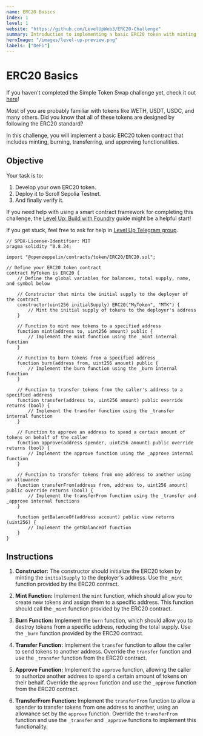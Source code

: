```yaml
---
name: ERC20 Basics
index: 1
level: 1
website: "https://github.com/LevelUpWeb3/ERC20-Challenge"
summary: Introduction to implementing a basic ERC20 token with minting, burning, transferring, and approving functionalities.
heroImage: "/images/level-up-preview.png"
labels: ["DeFi"]
---
```


# ERC20 Basics

If you haven't completed the Simple Token Swap challenge yet, check it out [here](https://www.levelup.xyz/challenges/simple-token-swap)! 

Most of you are probably familiar with tokens like WETH, USDT, USDC, and many others. Did you know that all of these tokens are designed by following the ERC20 standard?

In this challenge, you will implement a basic ERC20 token contract that includes minting, burning, transferring, and approving functionalities.

## Objective

Your task is to:
1. Develop your own ERC20 token.
2. Deploy it to Scroll Sepolia Testnet.
3. And finally verify it.
 
If you need help with using a smart contract framework for completing this challenge, the [Level Up: Build with Foundry](https://www.levelup.xyz/content/level-up-foundry) guide might be a helpful start!

If you get stuck, feel free to ask for help in [Level Up Telegram group](https://t.me/+PdNbk5milo1mMTAy).

```solidity
// SPDX-License-Identifier: MIT
pragma solidity ^0.8.24;

import "@openzeppelin/contracts/token/ERC20/ERC20.sol";

// Define your ERC20 token contract
contract MyToken is ERC20 {
    // Define the global variables for balances, total supply, name, and symbol below

    // Constructor that mints the initial supply to the deployer of the contract
    constructor(uint256 initialSupply) ERC20("MyToken", "MTK") {
        // Mint the initial supply of tokens to the deployer's address
    }

    // Function to mint new tokens to a specified address
    function mint(address to, uint256 amount) public {
        // Implement the mint function using the _mint internal function
    }

    // Function to burn tokens from a specified address
    function burn(address from, uint256 amount) public {
        // Implement the burn function using the _burn internal function
    }

    // Function to transfer tokens from the caller's address to a specified address
    function transfer(address to, uint256 amount) public override returns (bool) {
        // Implement the transfer function using the _transfer internal function
    }

    // Function to approve an address to spend a certain amount of tokens on behalf of the caller
    function approve(address spender, uint256 amount) public override returns (bool) {
        // Implement the approve function using the _approve internal function
    }

    // Function to transfer tokens from one address to another using an allowance
    function transferFrom(address from, address to, uint256 amount) public override returns (bool) {
        // Implement the transferFrom function using the _transfer and _approve internal functions
    }

    function getBalanceOf(address account) public view returns (uint256) {
        // Implement the getBalanceOf function
    }
}
```

## Instructions

1. **Constructor:** The constructor should initialize the ERC20 token by minting the `initialSupply` to the deployer's address. Use the `_mint` function provided by the ERC20 contract.

2. **Mint Function:** Implement the `mint` function, which should allow you to create new tokens and assign them to a specific address. This function should call the `_mint` function provided by the ERC20 contract.

3. **Burn Function:** Implement the `burn` function, which should allow you to destroy tokens from a specific address, reducing the total supply. Use the `_burn` function provided by the ERC20 contract.

4. **Transfer Function:** Implement the `transfer` function to allow the caller to send tokens to another address. Override the `transfer` function and use the `_transfer` function from the ERC20 contract.

5. **Approve Function:** Implement the `approve` function, allowing the caller to authorize another address to spend a certain amount of tokens on their behalf. Override the `approve` function and use the `_approve` function from the ERC20 contract.

6. **TransferFrom Function:** Implement the `transferFrom` function to allow a spender to transfer tokens from one address to another, using an allowance set by the `approve` function. Override the `transferFrom` function and use the `_transfer` and `_approve` functions to implement this functionality.
